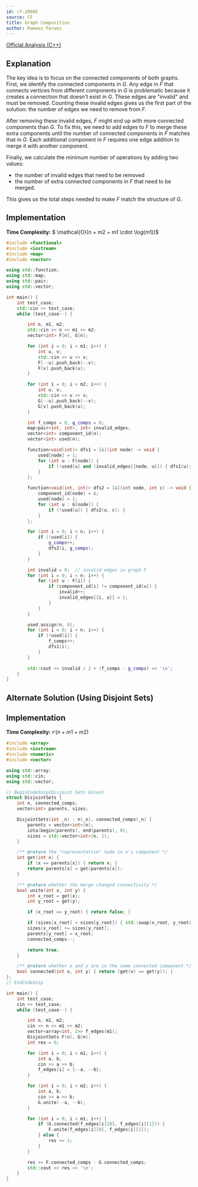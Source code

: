 ```yaml
---
id: cf-2060E
source: CF
title: Graph Composition
author: Rameez Parwez
---
```


[Official Analysis (C++)](https://codeforces.com/blog/entry/138342)

## Explanation

The key idea is to focus on the connected components of both graphs.
First, we identify the connected components in $G$. Any edge in $F$ that connects vertices from different components in $G$ is problematic because it creates a connection that doesn't exist in $G$. These edges are "invalid" and must be removed. Counting these invalid edges gives us the first part of the solution: the number of edges we need to remove from $F$.

After removing these invalid edges, $F$ might end up with more connected components than $G$. To fix this, we need to add edges to $F$ to merge these extra components until the number of connected components in $F$ matches that in $G$. Each additional component in $F$ requires one edge addition to merge it with another component.

Finally, we calculate the minimum number of operations by adding two values:
- the number of invalid edges that need to be removed
- the number of extra connected components in $F$ that need to be merged.

This gives us the total steps needed to make $F$ match the structure of $G$.

## Implementation

**Time Complexity:** $ \mathcal{O}(n + m2 + m1 \cdot \log(m1))$

<LanguageSection>
<CPPSection>

```cpp
#include <functional>
#include <iostream>
#include <map>
#include <vector>

using std::function;
using std::map;
using std::pair;
using std::vector;

int main() {
	int test_case;
	std::cin >> test_case;
	while (test_case--) {

		int n, m1, m2;
		std::cin >> n >> m1 >> m2;
		vector<int> F[n], G[n];

		for (int i = 0; i < m1; i++) {
			int u, v;
			std::cin >> u >> v;
			F[--u].push_back(--v);
			F[v].push_back(u);
		}

		for (int i = 0; i < m2; i++) {
			int u, v;
			std::cin >> u >> v;
			G[--u].push_back(--v);
			G[v].push_back(u);
		}

		int f_comps = 0, g_comps = 0;
		map<pair<int, int>, int> invalid_edges;
		vector<int> component_id(n);
		vector<int> used(n);

		function<void(int)> dfs1 = [&](int node) -> void {
			used[node] = 1;
			for (int u : F[node]) {
				if (!used[u] and !invalid_edges[{node, u}]) { dfs1(u); }
			}
		};

		function<void(int, int)> dfs2 = [&](int node, int c) -> void {
			component_id[node] = c;
			used[node] = 1;
			for (int u : G[node]) {
				if (!used[u]) { dfs2(u, c); }
			}
		};

		for (int i = 0; i < n; i++) {
			if (!used[i]) {
				g_comps++;
				dfs2(i, g_comps);
			}
		}

		int invalid = 0;  // invalid edges in graph F
		for (int i = 0; i < n; i++) {
			for (int u : F[i]) {
				if (component_id[i] != component_id[u]) {
					invalid++;
					invalid_edges[{i, u}] = 1;
				}
			}
		}

		used.assign(n, 0);
		for (int i = 0; i < n; i++) {
			if (!used[i]) {
				f_comps++;
				dfs1(i);
			}
		}

		std::cout << invalid / 2 + (f_comps - g_comps) << '\n';
	}
}
```

</CPPSection>
</LanguageSection>

## Alternate Solution (Using Disjoint Sets)

## Implementation

**Time Complexity:** $\mathcal{O}(n + m1 + m2)$

<LanguageSection>
<CPPSection>

```cpp
#include <array>
#include <iostream>
#include <numeric>
#include <vector>

using std::array;
using std::cin;
using std::vector;

// BeginCodeSnip{Disjoint Sets Union}
struct DisjointSets {
	int n, connected_comps;
	vector<int> parents, sizes;

	DisjointSets(int _n) : n(_n), connected_comps(_n) {
		parents = vector<int>(n);
		iota(begin(parents), end(parents), 0);
		sizes = std::vector<int>(n, 1);
	}

	/** @return the "representative" node in x's component */
	int get(int x) {
		if (x == parents[x]) { return x; }
		return parents[x] = get(parents[x]);
	}

	/** @return whether the merge changed connectivity */
	bool unite(int x, int y) {
		int x_root = get(x);
		int y_root = get(y);

		if (x_root == y_root) { return false; }

		if (sizes[x_root] < sizes[y_root]) { std::swap(x_root, y_root); }
		sizes[x_root] += sizes[y_root];
		parents[y_root] = x_root;
		connected_comps--;

		return true;
	}

	/** @return whether x and y are in the same connected component */
	bool connected(int x, int y) { return (get(x) == get(y)); }
};
// EndCodeSnip

int main() {
	int test_case;
	cin >> test_case;
	while (test_case--) {

		int n, m1, m2;
		cin >> n >> m1 >> m2;
		vector<array<int, 2>> f_edges(m1);
		DisjointSets F(n), G(n);
		int res = 0;

		for (int i = 0; i < m1; i++) {
			int a, b;
			cin >> a >> b;
			f_edges[i] = {--a, --b};
		}

		for (int i = 0; i < m2; i++) {
			int a, b;
			cin >> a >> b;
			G.unite(--a, --b);
		}

		for (int i = 0; i < m1; i++) {
			if (G.connected(f_edges[i][0], f_edges[i][1])) {
				F.unite(f_edges[i][0], f_edges[i][1]);
			} else {
				res += 1;
			}
		}

		res += F.connected_comps - G.connected_comps;
		std::cout << res << '\n';
	}
}
```

</CPPSection>
</LanguageSection>
